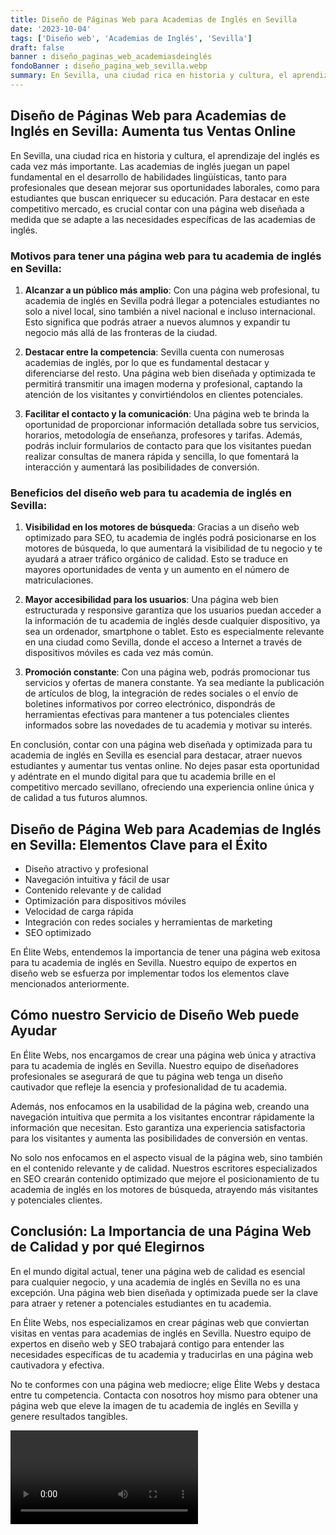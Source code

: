 ```yaml
---
title: Diseño de Páginas Web para Academias de Inglés en Sevilla
date: '2023-10-04'
tags: ['Diseño web', 'Academias de Inglés', 'Sevilla']
draft: false
banner : diseño_paginas_web_academiasdeinglés
fondoBanner : diseño_pagina_web_sevilla.webp
summary: En Sevilla, una ciudad rica en historia y cultura, el aprendizaje del inglés es cada vez más importante. Las academias de inglés juegan un papel fundamental en el desarrollo de habilidades lingüísticas, tanto para profesionales que desean mejorar sus oportunidades laborales, como para estudiantes que buscan enriquecer su educación. Para destacar en este competitivo mercado, es crucial contar con una página web diseñada a medida que se adapte a las necesidades específicas de las academias de inglés.
---
```


## Diseño de Páginas Web para Academias de Inglés en Sevilla: Aumenta tus Ventas Online

En Sevilla, una ciudad rica en historia y cultura, el aprendizaje del inglés es cada vez más importante. Las academias de inglés juegan un papel fundamental en el desarrollo de habilidades lingüísticas, tanto para profesionales que desean mejorar sus oportunidades laborales, como para estudiantes que buscan enriquecer su educación. Para destacar en este competitivo mercado, es crucial contar con una página web diseñada a medida que se adapte a las necesidades específicas de las academias de inglés.

### Motivos para tener una página web para tu academia de inglés en Sevilla:

1. **Alcanzar a un público más amplio**: Con una página web profesional, tu academia de inglés en Sevilla podrá llegar a potenciales estudiantes no solo a nivel local, sino también a nivel nacional e incluso internacional. Esto significa que podrás atraer a nuevos alumnos y expandir tu negocio más allá de las fronteras de la ciudad.

2. **Destacar entre la competencia**: Sevilla cuenta con numerosas academias de inglés, por lo que es fundamental destacar y diferenciarse del resto. Una página web bien diseñada y optimizada te permitirá transmitir una imagen moderna y profesional, captando la atención de los visitantes y convirtiéndolos en clientes potenciales.

3. **Facilitar el contacto y la comunicación**: Una página web te brinda la oportunidad de proporcionar información detallada sobre tus servicios, horarios, metodología de enseñanza, profesores y tarifas. Además, podrás incluir formularios de contacto para que los visitantes puedan realizar consultas de manera rápida y sencilla, lo que fomentará la interacción y aumentará las posibilidades de conversión.

### Beneficios del diseño web para tu academia de inglés en Sevilla:

1. **Visibilidad en los motores de búsqueda**: Gracias a un diseño web optimizado para SEO, tu academia de inglés podrá posicionarse en los motores de búsqueda, lo que aumentará la visibilidad de tu negocio y te ayudará a atraer tráfico orgánico de calidad. Esto se traduce en mayores oportunidades de venta y un aumento en el número de matriculaciones.

2. **Mayor accesibilidad para los usuarios**: Una página web bien estructurada y responsive garantiza que los usuarios puedan acceder a la información de tu academia de inglés desde cualquier dispositivo, ya sea un ordenador, smartphone o tablet. Esto es especialmente relevante en una ciudad como Sevilla, donde el acceso a Internet a través de dispositivos móviles es cada vez más común.

3. **Promoción constante**: Con una página web, podrás promocionar tus servicios y ofertas de manera constante. Ya sea mediante la publicación de artículos de blog, la integración de redes sociales o el envío de boletines informativos por correo electrónico, dispondrás de herramientas efectivas para mantener a tus potenciales clientes informados sobre las novedades de tu academia y motivar su interés.

En conclusión, contar con una página web diseñada y optimizada para tu academia de inglés en Sevilla es esencial para destacar, atraer nuevos estudiantes y aumentar tus ventas online. No dejes pasar esta oportunidad y adéntrate en el mundo digital para que tu academia brille en el competitivo mercado sevillano, ofreciendo una experiencia online única y de calidad a tus futuros alumnos.

<GifSeo />

<Cta />

## Diseño de Página Web para Academias de Inglés en Sevilla: Elementos Clave para el Éxito

- Diseño atractivo y profesional
- Navegación intuitiva y fácil de usar
- Contenido relevante y de calidad
- Optimización para dispositivos móviles
- Velocidad de carga rápida
- Integración con redes sociales y herramientas de marketing
- SEO optimizado

En Élite Webs, entendemos la importancia de tener una página web exitosa para tu academia de inglés en Sevilla. Nuestro equipo de expertos en diseño web se esfuerza por implementar todos los elementos clave mencionados anteriormente.

## Cómo nuestro Servicio de Diseño Web puede Ayudar

En Élite Webs, nos encargamos de crear una página web única y atractiva para tu academia de inglés en Sevilla. Nuestro equipo de diseñadores profesionales se asegurará de que tu página web tenga un diseño cautivador que refleje la esencia y profesionalidad de tu academia.

Además, nos enfocamos en la usabilidad de la página web, creando una navegación intuitiva que permita a los visitantes encontrar rápidamente la información que necesitan. Esto garantiza una experiencia satisfactoria para los visitantes y aumenta las posibilidades de conversión en ventas.

No solo nos enfocamos en el aspecto visual de la página web, sino también en el contenido relevante y de calidad. Nuestros escritores especializados en SEO crearán contenido optimizado que mejore el posicionamiento de tu academia de inglés en los motores de búsqueda, atrayendo más visitantes y potenciales clientes.

## Conclusión: La Importancia de una Página Web de Calidad y por qué Elegirnos

En el mundo digital actual, tener una página web de calidad es esencial para cualquier negocio, y una academia de inglés en Sevilla no es una excepción. Una página web bien diseñada y optimizada puede ser la clave para atraer y retener a potenciales estudiantes en tu academia.

En Élite Webs, nos especializamos en crear páginas web que conviertan visitas en ventas para academias de inglés en Sevilla. Nuestro equipo de expertos en diseño web y SEO trabajará contigo para entender las necesidades específicas de tu academia y traducirlas en una página web cautivadora y efectiva.

No te conformes con una página web mediocre; elige Élite Webs y destaca entre tu competencia. Contacta con nosotros hoy mismo para obtener una página web que eleve la imagen de tu academia de inglés en Sevilla y genere resultados tangibles.

<Video />

<CtaBot job='Academias de Inglés' city='Sevilla'/>

<Gmaps query='Sevilla+españa+maps' />
